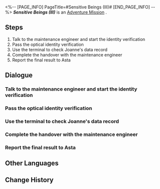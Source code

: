 <%-- [PAGE_INFO]
PageTitle=#Sensitive Beings (III)#
[END_PAGE_INFO] --%>
{{Stub|Dialogue, characters, and location(s)}}
{{Mission Infobox
|id            = 2000304
|title         = 
|image         = Mission Sensitive Beings (III).png
|type          = Adventure
|event_name    = 
|chapter       = 
|requirements  = Complete [[Adventure Mission]] ''[[Sensitive Beings (II)]]'' and wait for the next Daily [[Reset]]
|summary       = The Curio "Crackup Conch" was infected by the memetic virus, spreading anti-motivational quotes in the space station. Asta wanted your help to investigate the source of this virus.<br />After checking Joanne's browsing history, you realize that she was infected, which explained her uncharacteristic work attitude...
|characters    = <!--characters that appear in this mission-->
|startLocation = <!--location as it intially appears on the mission screen-->
|world         = <!--i.e. Penacony-->
|area          = <!--i.e. A Child's Dream-->
|prev          = 
|next          = 
|exp           = 100
|credits       = 6000
|stellarJade   = 
|other         = {{Card List|Adventure Log*3|delim=;}}
}}
'''''Sensitive Beings (III)''''' is an [[Adventure Mission]]<!--in [world]-->.

==Steps==
# Talk to the maintenance engineer and start the identity verification
# Pass the optical identity verification
# Use the terminal to check Joanne's data record
# Complete the handover with the maintenance engineer
# Report the final result to Asta

<!--
==Gameplay Notes==

--><!--
==Trial Character==

-->
==Dialogue==
{{Stub Dialogue}}
===Talk to the maintenance engineer and start the identity verification===
{{Mission Description|type=adventure|location=<!--to be added-->|The terminal units are so old that they can only provide enough computing power for one check a day. You're annoyed, but the engineer promises that nothing else will go wrong today. You decide to trust him one more time.}}
{{Dialogue Start}}
:{{tx}}
{{Dialogue End}}

===Pass the optical identity verification===
{{Mission Description|type=adventure|location=<!--to be added-->|update|The maintenance engineer starts the optical identity verification for you manually. So far, so good.}}
{{Dialogue Start}}
:{{tx}}
{{Dialogue End}}

===Use the terminal to check Joanne's data record===
{{Mission Description|type=adventure|location=<!--to be added-->|update|The terminal stores the data records of everyone in the space station. You decide to check Joanne's record today.}}
{{Dialogue Start}}
:{{tx}}
{{Dialogue End}}

===Complete the handover with the maintenance engineer===
{{Mission Description|type=adventure|location=<!--to be added-->|update|You feel relieved after identifying the infected. Now you just need to return your identity authorization to the engineer, then leave this shabby terminal room where you've wasted so much time...}}
{{Dialogue Start}}
:{{tx}}
{{Dialogue End}}

===Report the final result to Asta===
{{Mission Description|type=adventure|location=<!--to be added-->|update|You're sure that Joanne is the one infected, so you report this finding to Asta. But Asta's revelation about the other two suspects is a big surprise.}}
{{Dialogue Start}}
:{{tx}}
{{Dialogue End}}

==Other Languages==
{{Other Languages
|en   = Sensitive Beings (III)
|zhs  = 人非草木•其三
|zht  = 人非草木•其三
|ja   = 人非木石・その3
|ko   = 인간은 감정의 동물•3
|es   = Seres sensibles: parte III
|fr   = Êtres sensibles (III)
|ru   = У людей есть чувства III
|th   = มนุษย์ก็มีหัวจิตหัวใจ 3
|vi   = Người Không Phải Cây Cỏ-3
|de   = Empfindsame Wesen (Teil 3)
|id   = Makhluk Berperasaan (III)
|pt   = Seres Sensitivos (III)
}}

==Change History==
{{Change History|1.0}}

